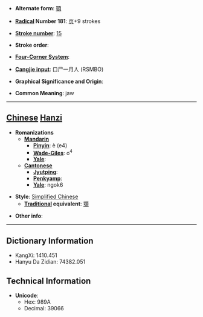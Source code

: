 * '''Alternate form''': [[顎]]

* '''[[Wiktionary:Chinese radical index| Radical]] Number 181''': [[Wiktionary:Chinese radical index 页|页]]+9 strokes

* '''[[Wiktionary:Chinese total strokes index|Stroke number]]''': [[Wiktionary:Chinese total strokes index 15|15]]

* '''Stroke order''': 

* '''[[Wiktionary:Chinese four corner index|Four-Corner System]]''': 

* '''[[Wiktionary:Chinese Cangjie index|Cangjie input]]''': 口尸一月人 (RSMBO)

* '''Graphical Significance and Origin''': 

* '''Common Meaning''': jaw

----

== [[Chinese]] [[Hanzi]] ==

* '''Romanizations'''
** '''[[Mandarin]]'''
*** '''[[Pinyin]]''': è (e4)
*** '''[[Wade-Giles]]''': o<sup>4</sup>
*** '''[[Yale]]''': 
** '''[[Cantonese]]'''
*** '''[[Jyutping]]''':
*** '''[[Penkyamp]]''': 
*** '''[[Yale]]''': ngok6

* '''Style''': [[Simplified Chinese]] 
** '''[[Traditional Chinese|Traditional]] equivalent''': [[顎]]

* '''Other info''': 

----

== Dictionary Information ==

* KangXi: 1410.451
* Hanyu Da Zidian: 74382.051

== Technical Information ==

* '''Unicode''':
** Hex: 989A
** Decimal: 39066